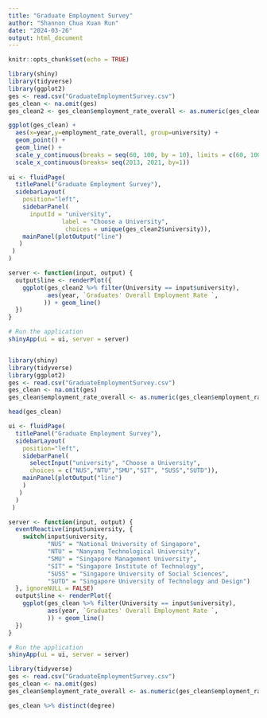 ```yaml
---
title: "Graduate Employment Survey"
author: "Shannon Chua Xuan Run"
date: "2024-03-26"
output: html_document
---
```


```r
knitr::opts_chunk$set(echo = TRUE)
```

```r
library(shiny)
library(tidyverse)
library(ggplot2)
ges <- read.csv("GraduateEmploymentSurvey.csv")
ges_clean <- na.omit(ges)
ges_clean2 <- ges_clean$employment_rate_overall <- as.numeric(ges_clean$employment_rate_overall)

ggplot(ges_clean) +
  aes(x=year,y=employment_rate_overall, group=university) +
  geom_point() +
  geom_line() +
  scale_y_continuous(breaks = seq(60, 100, by = 10), limits = c(60, 100)) +
  scale_x_continuous(breaks= seq(2013, 2021, by=1))
  
ui <- fluidPage(
  titlePanel("Graduate Employment Survey"),
  sidebarLayout(
    position="left",
    sidebarPanel(
      inputId = "university", 
               label = "Choose a University", 
                choices = unique(ges_clean2$university)), 
    mainPanel(plotOutput("line")
   )
 )
)

server <- function(input, output) {
  output$line <- renderPlot({
    ggplot(ges_clean2 %>% filter(University == input$university), 
           aes(year, `Graduates' Overall Employment Rate `, 
          )) + geom_line()
  })
}

# Run the application 
shinyApp(ui = ui, server = server)



```

```r
library(shiny)
library(tidyverse)
library(ggplot2)
ges <- read.csv("GraduateEmploymentSurvey.csv")
ges_clean <- na.omit(ges)
ges_clean$employment_rate_overall <- as.numeric(ges_clean$employment_rate_overall)

head(ges_clean)

ui <- fluidPage(
  titlePanel("Graduate Employment Survey"),
  sidebarLayout(
    position="left",
    sidebarPanel(
      selectInput("university", "Choose a University",
      choices = c("NUS","NTU","SMU","SIT", "SUSS","SUTD")), 
    mainPanel(plotOutput("line")
    )
   )
  )
 )

server <- function(input, output) {
  eventReactive(input$university, {
    switch(input$university,
           "NUS" = "National University of Singapore",
           "NTU" = "Nanyang Technological University",
           "SMU" = "Singapore Management University",
           "SIT" = "Singapore Institute of Technology",
           "SUSS" = "Singapore University of Social Sciences",
           "SUTD" = "Singapore University of Technology and Design")
  }, ignoreNULL = FALSE)
  output$line <- renderPlot({
    ggplot(ges_clean %>% filter(University == input$university), 
           aes(year, `Graduates' Overall Employment Rate `, 
           )) + geom_line()
  })
}

# Run the application 
shinyApp(ui = ui, server = server)

```

```r
library(tidyverse)
ges <- read.csv("GraduateEmploymentSurvey.csv")
ges_clean <- na.omit(ges)
ges_clean$employment_rate_overall <- as.numeric(ges_clean$employment_rate_overall)

ges_clean %>% distinct(degree)

```


